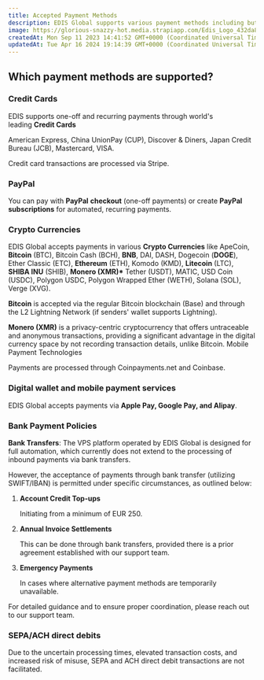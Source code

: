 ```yaml
---
title: Accepted Payment Methods
description: EDIS Global supports various payment methods including but not limited to Credit Cards, PayPal, Crypto Currencies (Bitcoin, Bitcoin Cash, DAI, Dogecoin, Ethereum, Litecoin), Mobile Payment Technologies (Apple Pay, Google Pay, and Alipay), ...
image: https://glorious-snazzy-hot.media.strapiapp.com/Edis_Logo_432da83b15.jpg
createdAt: Mon Sep 11 2023 14:41:52 GMT+0000 (Coordinated Universal Time)
updatedAt: Tue Apr 16 2024 19:14:39 GMT+0000 (Coordinated Universal Time)
---
```


## Which payment methods are supported?

### Credit Cards

EDIS supports one-off and recurring payments through world's leading **Credit Cards**

American Express, China UnionPay (CUP), Discover & Diners, Japan Credit Bureau (JCB), Mastercard, VISA.&#x20;

Credit card transactions are processed via Stripe.

###

### PayPal

You can pay with **PayPal** **checkout** (one-off payments) or create **PayPal subscriptions** for automated, recurring payments.

###

### Crypto Currencies

EDIS Global accepts payments in various **Crypto Currencies** like ApeCoin, **Bitcoin** (BTC), Bitcoin Cash (BCH), **BNB**, DAI, DASH, Dogecoin (**DOGE**), Ether Classic (ETC), **Ethereum** (ETH), Komodo (KMD), **Litecoin** (LTC), **SHIBA INU** (SHIB), **Monero (XMR)\*** Tether (USDT), MATIC, USD Coin (USDC), Polygon USDC, Polygon Wrapped Ether (WETH), Solana (SOL), Verge (XVG).

**Bitcoin** is accepted via the regular Bitcoin blockchain (Base) and through the L2 Lightning Network (if senders' wallet supports Lightning).

**Monero (XMR)** is a privacy-centric cryptocurrency that offers untraceable and anonymous transactions, providing a significant advantage in the digital currency space by not recording transaction details, unlike Bitcoin.
Mobile Payment Technologies

Payments are processed through Coinpayments.net and Coinbase.&#x20;

### Digital wallet and mobile payment services

EDIS Global accepts payments via **Apple Pay, Google Pay, and Alipay**.

###

### **Bank Payment Policies**

**Bank Transfers**: The VPS platform operated by EDIS Global is designed for full automation, which currently does not extend to the processing of inbound payments via bank transfers.

However, the acceptance of payments through bank transfer (utilizing SWIFT/IBAN) is permitted under specific circumstances, as outlined below:

1. **Account Credit Top-ups**

   Initiating from a minimum of EUR 250.

2. **Annual Invoice Settlements**

   This can be done through bank transfers, provided there is a prior agreement established with our support team.

3. **Emergency Payments**

   In cases where alternative payment methods are temporarily unavailable.

For detailed guidance and to ensure proper coordination, please reach out to our support team.

### **SEPA/ACH** **direct debits**

Due to the uncertain processing times, elevated transaction costs, and increased risk of misuse, SEPA and ACH direct debit transactions are not facilitated.
